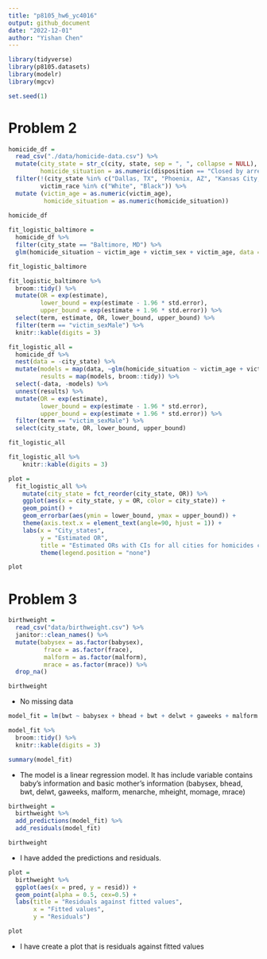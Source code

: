 ```yaml
---
title: "p8105_hw6_yc4016"
output: github_document
date: "2022-12-01"
author: "Yishan Chen"
---
```


```r
library(tidyverse)
library(p8105.datasets)
library(modelr)
library(mgcv)

set.seed(1)
```


# Problem 2
```r
homicide_df = 
  read_csv("./data/homicide-data.csv") %>% 
  mutate(city_state = str_c(city, state, sep = ", ", collapse = NULL),
         homicide_situation = as.numeric(disposition == "Closed by arrest")) %>% 
  filter(!(city_state %in% c("Dallas, TX", "Phoenix, AZ", "Kansas City, MO", "Tulsa, AL")),
         victim_race %in% c("White", "Black")) %>% 
  mutate (victim_age = as.numeric(victim_age),
          homicide_situation = as.numeric(homicide_situation))
  
homicide_df
```


```r
fit_logistic_baltimore = 
  homicide_df %>% 
  filter(city_state == "Baltimore, MD") %>%
  glm(homicide_situation ~ victim_age + victim_sex + victim_age, data = ., family = binomial()) 

fit_logistic_baltimore
```


```r
fit_logistic_baltimore %>% 
  broom::tidy() %>% 
  mutate(OR = exp(estimate),
         lower_bound = exp(estimate - 1.96 * std.error),
         upper_bound = exp(estimate + 1.96 * std.error)) %>%
  select(term, estimate, OR, lower_bound, upper_bound) %>%
  filter(term == "victim_sexMale") %>% 
  knitr::kable(digits = 3)
```


```r
fit_logistic_all =
  homicide_df %>% 
  nest(data = -city_state) %>% 
  mutate(models = map(data, ~glm(homicide_situation ~ victim_age + victim_sex + victim_age, data = .x, family = binomial())),
         results = map(models, broom::tidy)) %>% 
  select(-data, -models) %>% 
  unnest(results) %>% 
  mutate(OR = exp(estimate),
         lower_bound = exp(estimate - 1.96 * std.error),
         upper_bound = exp(estimate + 1.96 * std.error)) %>%
  filter(term == "victim_sexMale") %>% 
  select(city_state, OR, lower_bound, upper_bound)

fit_logistic_all

fit_logistic_all %>% 
    knitr::kable(digits = 3)
```


```r
plot = 
  fit_logistic_all %>% 
    mutate(city_state = fct_reorder(city_state, OR)) %>% 
    ggplot(aes(x = city_state, y = OR, color = city_state)) + 
    geom_point() + 
    geom_errorbar(aes(ymin = lower_bound, ymax = upper_bound)) + 
    theme(axis.text.x = element_text(angle=90, hjust = 1)) + 
    labs(x = "City_states",
         y = "Estimated OR",
         title = "Estimated ORs with CIs for all cities for homicides comparing male/female victims") +
         theme(legend.position = "none") 

plot
```




# Problem 3

```r
birthweight = 
  read_csv("data/birthweight.csv") %>% 
  janitor::clean_names() %>% 
  mutate(babysex = as.factor(babysex),
          frace = as.factor(frace),
          malform = as.factor(malform), 
          mrace = as.factor(mrace)) %>% 
  drop_na()

birthweight
```
* No missing data

```r
model_fit = lm(bwt ~ babysex + bhead + bwt + delwt + gaweeks + malform + menarche + mheight + momage + mrace, data = birthweight)

model_fit %>% 
  broom::tidy() %>% 
  knitr::kable(digits = 3)

summary(model_fit)
```
* The model is a linear regression model. It has include variable contains baby's information and basic mother's information (babysex, bhead, bwt, delwt, gaweeks, malform, menarche, mheight, momage, mrace)

```r
birthweight = 
  birthweight %>% 
  add_predictions(model_fit) %>% 
  add_residuals(model_fit)

birthweight
```
* I have added the predictions and residuals. 

```r
plot =
  birthweight %>% 
  ggplot(aes(x = pred, y = resid)) + 
  geom_point(alpha = 0.5, cex=0.5) +
  labs(title = "Residuals against fitted values",
       x = "Fitted values",
       y = "Residuals") 

plot
```
* I have create a plot that is residuals against fitted values
